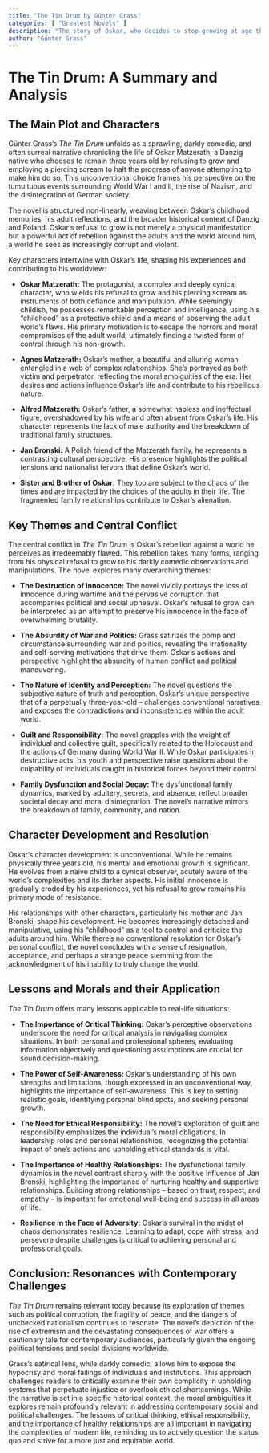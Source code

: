 ```yaml
---
title: "The Tin Drum by Günter Grass"
categories: [ "Greatest Novels" ]
description: "The story of Oskar, who decides to stop growing at age three, set against the rise of Nazism."
author: "Günter Grass"
---
```

# The Tin Drum: A Summary and Analysis

## The Main Plot and Characters

Günter Grass's *The Tin Drum* unfolds as a sprawling, darkly comedic, and often surreal narrative chronicling the life of Oskar Matzerath, a Danzig native who chooses to remain three years old by refusing to grow and employing a piercing scream to halt the progress of anyone attempting to make him do so. This unconventional choice frames his perspective on the tumultuous events surrounding World War I and II, the rise of Nazism, and the disintegration of German society.

The novel is structured non-linearly, weaving between Oskar's childhood memories, his adult reflections, and the broader historical context of Danzig and Poland.  Oskar's refusal to grow is not merely a physical manifestation but a powerful act of rebellion against the adults and the world around him, a world he sees as increasingly corrupt and violent. 

Key characters intertwine with Oskar's life, shaping his experiences and contributing to his worldview:

* **Oskar Matzerath:** The protagonist, a complex and deeply cynical character, who wields his refusal to grow and his piercing scream as instruments of both defiance and manipulation. While seemingly childish, he possesses remarkable perception and intelligence, using his "childhood" as a protective shield and a means of observing the adult world’s flaws. His primary motivation is to escape the horrors and moral compromises of the adult world, ultimately finding a twisted form of control through his non-growth.

* **Agnes Matzerath:** Oskar's mother, a beautiful and alluring woman entangled in a web of complex relationships. She’s portrayed as both victim and perpetrator, reflecting the moral ambiguities of the era. Her desires and actions influence Oskar's life and contribute to his rebellious nature.

* **Alfred Matzerath:** Oskar’s father, a somewhat hapless and ineffectual figure, overshadowed by his wife and often absent from Oskar’s life. His character represents the lack of male authority and the breakdown of traditional family structures.

* **Jan Bronski:** A Polish friend of the Matzerath family, he represents a contrasting cultural perspective. His presence highlights the political tensions and nationalist fervors that define Oskar's world.

* **Sister and Brother of Oskar:** They too are subject to the chaos of the times and are impacted by the choices of the adults in their life.  The fragmented family relationships contribute to Oskar's alienation.

## Key Themes and Central Conflict

The central conflict in *The Tin Drum* is Oskar's rebellion against a world he perceives as irredeemably flawed.  This rebellion takes many forms, ranging from his physical refusal to grow to his darkly comedic observations and manipulations.  The novel explores many overarching themes:

* **The Destruction of Innocence:** The novel vividly portrays the loss of innocence during wartime and the pervasive corruption that accompanies political and social upheaval. Oskar's refusal to grow can be interpreted as an attempt to preserve his innocence in the face of overwhelming brutality.

* **The Absurdity of War and Politics:** Grass satirizes the pomp and circumstance surrounding war and politics, revealing the irrationality and self-serving motivations that drive them. Oskar's actions and perspective highlight the absurdity of human conflict and political maneuvering.

* **The Nature of Identity and Perception:** The novel questions the subjective nature of truth and perception. Oskar’s unique perspective – that of a perpetually three-year-old – challenges conventional narratives and exposes the contradictions and inconsistencies within the adult world.

* **Guilt and Responsibility:** The novel grapples with the weight of individual and collective guilt, specifically related to the Holocaust and the actions of Germany during World War II.  While Oskar participates in destructive acts, his youth and perspective raise questions about the culpability of individuals caught in historical forces beyond their control.

* **Family Dysfunction and Social Decay:** The dysfunctional family dynamics, marked by adultery, secrets, and absence, reflect broader societal decay and moral disintegration. The novel's narrative mirrors the breakdown of family, community, and nation.


## Character Development and Resolution

Oskar's character development is unconventional. While he remains physically three years old, his mental and emotional growth is significant. He evolves from a naive child to a cynical observer, acutely aware of the world's complexities and its darker aspects. His initial innocence is gradually eroded by his experiences, yet his refusal to grow remains his primary mode of resistance.

His relationships with other characters, particularly his mother and Jan Bronski, shape his development.  He becomes increasingly detached and manipulative, using his "childhood" as a tool to control and criticize the adults around him.  While there’s no conventional resolution for Oskar's personal conflict, the novel concludes with a sense of resignation, acceptance, and perhaps a strange peace stemming from the acknowledgment of his inability to truly change the world.

## Lessons and Morals and their Application

*The Tin Drum* offers many lessons applicable to real-life situations:

* **The Importance of Critical Thinking:** Oskar's perceptive observations underscore the need for critical analysis in navigating complex situations. In both personal and professional spheres, evaluating information objectively and questioning assumptions are crucial for sound decision-making.

* **The Power of Self-Awareness:** Oskar's understanding of his own strengths and limitations, though expressed in an unconventional way, highlights the importance of self-awareness. This is key to setting realistic goals, identifying personal blind spots, and seeking personal growth.

* **The Need for Ethical Responsibility:**  The novel's exploration of guilt and responsibility emphasizes the individual's moral obligations.  In leadership roles and personal relationships, recognizing the potential impact of one's actions and upholding ethical standards is vital.

* **The Importance of Healthy Relationships:** The dysfunctional family dynamics in the novel contrast sharply with the positive influence of Jan Bronski, highlighting the importance of nurturing healthy and supportive relationships. Building strong relationships – based on trust, respect, and empathy – is important for emotional well-being and success in all areas of life.

* **Resilience in the Face of Adversity:** Oskar's survival in the midst of chaos demonstrates resilience.  Learning to adapt, cope with stress, and persevere despite challenges is critical to achieving personal and professional goals.


## Conclusion: Resonances with Contemporary Challenges

*The Tin Drum* remains relevant today because its exploration of themes such as political corruption, the fragility of peace, and the dangers of unchecked nationalism continues to resonate. The novel's depiction of the rise of extremism and the devastating consequences of war offers a cautionary tale for contemporary audiences, particularly given the ongoing political tensions and social divisions worldwide.

Grass's satirical lens, while darkly comedic, allows him to expose the hypocrisy and moral failings of individuals and institutions. This approach challenges readers to critically examine their own complicity in upholding systems that perpetuate injustice or overlook ethical shortcomings. While the narrative is set in a specific historical context, the moral ambiguities it explores remain profoundly relevant in addressing contemporary social and political challenges. The lessons of critical thinking, ethical responsibility, and the importance of healthy relationships are all important in navigating the complexities of modern life, reminding us to actively question the status quo and strive for a more just and equitable world.

